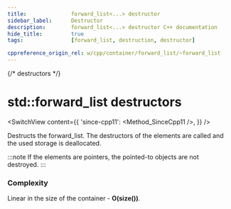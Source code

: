 ```yaml
---
title:				forward_list<...> destructor
sidebar_label:		Destructor
description:		forward_list<...> destructor C++ documentation
hide_title:			true
tags:				[forward_list, destruction, destructor]

cppreference_origin_rel: w/cpp/container/forward_list/~forward_list
---
```



{/* destructors */}

# std::forward_list destructors

<SwitchView content={{
	'since-cpp11': <Method_SinceCpp11 />,
}} />

Destructs the forward_list. The destructors of the elements are called and the used storage is deallocated.

:::note
If the elements are pointers, the pointed-to objects are not destroyed.
:::

### Complexity

Linear in the size of the container - **O(size())**.
